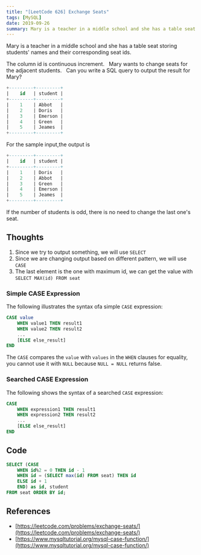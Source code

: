 ```yaml
---
title: "[LeetCode 626] Exchange Seats"
tags: [MySQL]
date: 2019-09-26
summary: Mary is a teacher in a middle school and she has a table seat storing students' names and their corresponding seat ids.
---
```


Mary is a teacher in a middle school and she has a table seat storing students' names and their corresponding seat ids.

The column id is continuous increment.
 
Mary wants to change seats for the adjacent students.
 
Can you write a SQL query to output the result for Mary?

```SQL
+---------+---------+
|    id   | student |
+---------+---------+
|    1    | Abbot   |
|    2    | Doris   |
|    3    | Emerson |
|    4    | Green   |
|    5    | Jeames  |
+---------+---------+
```

For the sample input,the output is

```SQL
+---------+---------+
|    id   | student |
+---------+---------+
|    1    | Doris   |
|    2    | Abbot   |
|    3    | Green   |
|    4    | Emerson |
|    5    | Jeames  |
+---------+---------+
```

If the number of students is odd, there is no need to change the last one's seat.

## Thoughts

1. Since we try to output something, we will use `SELECT`
2. Since we are changing output based on different pattern, we will use `CASE`
3. The last element is the one with maximum id, we can get the value with `SELECT MAX(id)
   FROM seat`

### Simple CASE Expression

The following illustrates the syntax ofa simple `CASE` expression:

```SQL
CASE value
    WHEN value1 THEN result1
    WHEN value2 THEN result2
    ...
    [ELSE else_result]
END
```

The `CASE` compares the `value` with `values` in the `WHEN` clauses for equality, you
cannot use it with `NULL` because `NULL = NULL` returns false.

### Searched CASE Expression

The following shows the syntax of a searched `CASE` expression:

```SQL
CASE
    WHEN expression1 THEN result1
    WHEN expression2 THEN result2
    ...
    [ELSE else_result]
END
```

## Code

```SQL
SELECT (CASE
    WHEN id%2 = 0 THEN id - 1
    WHEN id = (SELECT max(id) FROM seat) THEN id
    ELSE id + 1
    END) as id, student
FROM seat ORDER BY id;
```

## References

- [https://leetcode.com/problems/exchange-seats/](https://leetcode.com/problems/exchange-seats/)
- [https://www.mysqltutorial.org/mysql-case-function/](https://www.mysqltutorial.org/mysql-case-function/)
